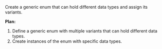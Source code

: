 Create a generic enum that can hold different data types and assign its variants.

**Plan:**
1. Define a generic enum with multiple variants that can hold different data types.
2. Create instances of the enum with specific data types.